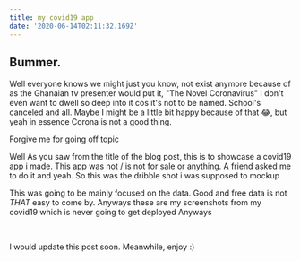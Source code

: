 ```yaml
---
title: my covid19 app
date: '2020-06-14T02:11:32.169Z'
---
```


## Bummer.

Well everyone knows we might just you know, not exist anymore because of as the Ghanaian tv presenter would put it, "The Novel Coronavirus"
I don't even want to dwell so deep into it cos it's not to be named. School's canceled and all. Maybe I might be a little bit happy because of that 😂,
but yeah in essence Corona is not a good thing. 

Forgive me for going off topic

Well As you saw from the title of the blog post, this is to showcase a covid19 app i made. This app was not / is not for sale or anything. A friend asked me to
do it and yeah.
So this was the dribble shot i was supposed to mockup
<Image imageName="mock" />


This was going to be mainly focused on the data. Good and free data is not *THAT* easy to come by.
Anyways these are my screenshots from my covid19 which is never going to get deployed Anyways


<Image imageName="overview" />
<Image imageName="country_select" />
<Image imageName="first_question" />
<Image imageName="completed_questions" />


I would update this post soon. Meanwhile, enjoy :)